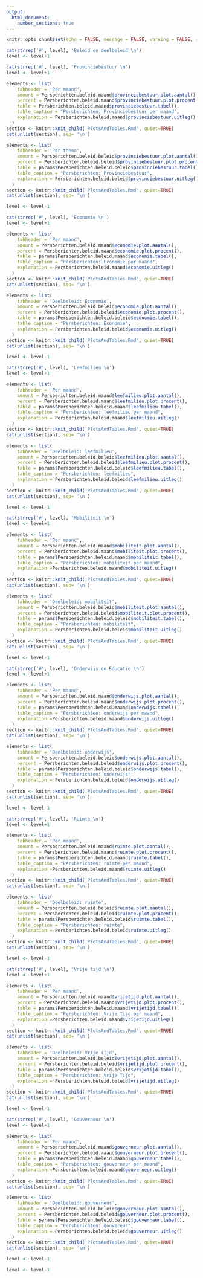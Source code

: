 ```yaml
---
output: 
  html_document:
    number_sections: true
---
```


<!-- Document settings -->
```r
knitr::opts_chunk$set(echo = FALSE, message = FALSE, warning = FALSE, results='asis')
```

<!-- Section header -->
```r
cat(strrep('#', level), 'Beleid en deelbeleid \n')
level <- level+1
```

<!-- Provinciebestuur -->
```r
cat(strrep('#', level), 'Provinciebestuur \n')
level <- level+1
```

```r
elements <- list(
    tabheader = 'Per maand',
    amount = Persberichten.beleid.maand$provinciebestuur.plot.aantal(),
    percent = Persberichten.beleid.maand$provinciebestuur.plot.procent(),
    table = Persberichten.beleid.maand$provinciebestuur.tabel(),
    table_caption = "Persberichten: Provinciebestuur per maand",
    explanation = Persberichten.beleid.maand$provinciebestuur.uitleg()
  )
section <- knitr::knit_child('PlotsAndTables.Rmd', quiet=TRUE)
cat(unlist(section), sep= '\n')
```

```r
elements <- list(
    tabheader = 'Per thema',
    amount = Persberichten.beleid.beleid$provinciebestuur.plot.aantal(),
    percent = Persberichten.beleid.beleid$provinciebestuur.plot.procent(),
    table = params$Persberichten.beleid.beleid$provinciebestuur.tabel(),
    table_caption = "Persberichten: Provinciebestuur",
    explanation = Persberichten.beleid.beleid$provinciebestuur.uitleg()
  )
section <- knitr::knit_child('PlotsAndTables.Rmd', quiet=TRUE)
cat(unlist(section), sep= '\n')
```

```r
level <- level-1
```

<!-- Economie -->
```r
cat(strrep('#', level), 'Economie \n')
level <- level+1
```

```r
elements <- list(
    tabheader = 'Per maand',
    amount = Persberichten.beleid.maand$economie.plot.aantal(),
    percent = Persberichten.beleid.maand$economie.plot.procent(),
    table = params$Persberichten.beleid.maand$economie.tabel(),
    table_caption = "Persberichten: Economie per maand",
    explanation = Persberichten.beleid.maand$economie.uitleg()
  )
section <- knitr::knit_child('PlotsAndTables.Rmd', quiet=TRUE)
cat(unlist(section), sep= '\n')
```

```r
elements <- list(
    tabheader = 'Deelbeleid: Economie',
    amount = Persberichten.beleid.beleid$economie.plot.aantal(),
    percent = Persberichten.beleid.beleid$economie.plot.procent(),
    table = params$Persberichten.beleid.beleid$economie.tabel(),
    table_caption = "Persberichten: Economie",
    explanation = Persberichten.beleid.beleid$economie.uitleg()
  )
section <- knitr::knit_child('PlotsAndTables.Rmd', quiet=TRUE)
cat(unlist(section), sep= '\n')
```

```r
level <- level-1
```

<!-- Leefmilieu -->
```r
cat(strrep('#', level), 'Leefmilieu \n')
level <- level+1
```

```r
elements <- list(
    tabheader = 'Per maand',
    amount = Persberichten.beleid.maand$leefmilieu.plot.aantal(),
    percent = Persberichten.beleid.maand$leefmilieu.plot.procent(),
    table = params$Persberichten.beleid.maand$leefmilieu.tabel(),
    table_caption = "Persberichten: leefmilieu per maand",
    explanation = Persberichten.beleid.maand$leefmilieu.uitleg()
  )
section <- knitr::knit_child('PlotsAndTables.Rmd', quiet=TRUE)
cat(unlist(section), sep= '\n')
```

```r
elements <- list(
    tabheader = 'Deelbeleid: leefmilieu',
    amount = Persberichten.beleid.beleid$leefmilieu.plot.aantal(),
    percent = Persberichten.beleid.beleid$leefmilieu.plot.procent(),
    table = params$Persberichten.beleid.beleid$leefmilieu.tabel(),
    table_caption = "Persberichten: leefmilieu",
    explanation = Persberichten.beleid.beleid$leefmilieu.uitleg()
  )
section <- knitr::knit_child('PlotsAndTables.Rmd', quiet=TRUE)
cat(unlist(section), sep= '\n')
```

```r
level <- level-1
```

<!-- Mobililteit -->
```r
cat(strrep('#', level), 'Mobiliteit \n')
level <- level+1
```

```r
elements <- list(
    tabheader = 'Per maand',
    amount = Persberichten.beleid.maand$mobiliteit.plot.aantal(),
    percent = Persberichten.beleid.maand$mobiliteit.plot.procent(),
    table = params$Persberichten.beleid.maand$mobiliteit.tabel(),
    table_caption = "Persberichten: mobiliteit per maand",
    explanation =Persberichten.beleid.maand$mobiliteit.uitleg()
  )
section <- knitr::knit_child('PlotsAndTables.Rmd', quiet=TRUE)
cat(unlist(section), sep= '\n')
```

```r
elements <- list(
    tabheader = 'Deelbeleid: mobiliteit',
    amount = Persberichten.beleid.beleid$mobiliteit.plot.aantal(),
    percent = Persberichten.beleid.beleid$mobiliteit.plot.procent(),
    table = params$Persberichten.beleid.beleid$mobiliteit.tabel(),
    table_caption = "Persberichten: mobiliteit",
    explanation = Persberichten.beleid.beleid$mobiliteit.uitleg()
  )
section <- knitr::knit_child('PlotsAndTables.Rmd', quiet=TRUE)
cat(unlist(section), sep= '\n')
```

```r
level <- level-1
```

<!-- Onderwijs en Educatie -->
```r
cat(strrep('#', level), 'Onderwijs en Educatie \n')
level <- level+1
```

```r
elements <- list(
    tabheader = 'Per maand',
    amount = Persberichten.beleid.maand$onderwijs.plot.aantal(),
    percent = Persberichten.beleid.maand$onderwijs.plot.procent(),
    table = params$Persberichten.beleid.maand$onderwijs.tabel(),
    table_caption = "Persberichten: onderwijs per maand",
    explanation =Persberichten.beleid.maand$onderwijs.uitleg()
  )
section <- knitr::knit_child('PlotsAndTables.Rmd', quiet=TRUE)
cat(unlist(section), sep= '\n')
```

```r
elements <- list(
    tabheader = 'Deelbeleid: onderwijs',
    amount = Persberichten.beleid.beleid$onderwijs.plot.aantal(),
    percent = Persberichten.beleid.beleid$onderwijs.plot.procent(),
    table = params$Persberichten.beleid.beleid$onderwijs.tabel(),
    table_caption = "Persberichten: onderwijs",
    explanation = Persberichten.beleid.beleid$onderwijs.uitleg()
  )
section <- knitr::knit_child('PlotsAndTables.Rmd', quiet=TRUE)
cat(unlist(section), sep= '\n')
```

```r
level <- level-1
```

<!-- Ruimte -->
```r
cat(strrep('#', level), 'Ruimte \n')
level <- level+1
```

```r
elements <- list(
    tabheader = 'Per maand',
    amount = Persberichten.beleid.maand$ruimte.plot.aantal(),
    percent = Persberichten.beleid.maand$ruimte.plot.procent(),
    table = params$Persberichten.beleid.maand$ruimte.tabel(),
    table_caption = "Persberichten: ruimte per maand",
    explanation =Persberichten.beleid.maand$ruimte.uitleg()
  )
section <- knitr::knit_child('PlotsAndTables.Rmd', quiet=TRUE)
cat(unlist(section), sep= '\n')
```

```r
elements <- list(
    tabheader = 'Deelbeleid: ruimte',
    amount = Persberichten.beleid.beleid$ruimte.plot.aantal(),
    percent = Persberichten.beleid.beleid$ruimte.plot.procent(),
    table = params$Persberichten.beleid.beleid$ruimte.tabel(),
    table_caption = "Persberichten: ruimte",
    explanation = Persberichten.beleid.beleid$ruimte.uitleg()
  )
section <- knitr::knit_child('PlotsAndTables.Rmd', quiet=TRUE)
cat(unlist(section), sep= '\n')
```

```r
level <- level-1
```

<!-- Vrije tijd -->
```r
cat(strrep('#', level), 'Vrije tijd \n')
level <- level+1
```

```r
elements <- list(
    tabheader = 'Per maand',
    amount = Persberichten.beleid.maand$vrijetijd.plot.aantal(),
    percent = Persberichten.beleid.maand$vrijetijd.plot.procent(),
    table = params$Persberichten.beleid.maand$vrijetijd.tabel(),
    table_caption = "Persberichten: Vrije Tijd per maand",
    explanation =Persberichten.beleid.maand$vrijetijd.uitleg()
  )
section <- knitr::knit_child('PlotsAndTables.Rmd', quiet=TRUE)
cat(unlist(section), sep= '\n')
```

```r
elements <- list(
    tabheader = 'Deelbeleid: Vrije Tijd',
    amount = Persberichten.beleid.beleid$vrijetijd.plot.aantal(),
    percent = Persberichten.beleid.beleid$vrijetijd.plot.procent(),
    table = params$Persberichten.beleid.beleid$vrijetijd.tabel(),
    table_caption = "Persberichten: Vrije Tijd",
    explanation = Persberichten.beleid.beleid$vrijetijd.uitleg()
  )
section <- knitr::knit_child('PlotsAndTables.Rmd', quiet=TRUE)
cat(unlist(section), sep= '\n')
```

```r
level <- level-1
```

<!-- Gouverneur -->
```r
cat(strrep('#', level), 'Gouverneur \n')
level <- level+1
```

```r
elements <- list(
    tabheader = 'Per maand',
    amount = Persberichten.beleid.maand$gouverneur.plot.aantal(),
    percent = Persberichten.beleid.maand$gouverneur.plot.procent(),
    table = params$Persberichten.beleid.maand$gouverneur.tabel(),
    table_caption = "Persberichten: gouverneur per maand",
    explanation =Persberichten.beleid.maand$gouverneur.uitleg()
  )
section <- knitr::knit_child('PlotsAndTables.Rmd', quiet=TRUE)
cat(unlist(section), sep= '\n')
```

```r
elements <- list(
    tabheader = 'Deelbeleid: gouverneur',
    amount = Persberichten.beleid.beleid$gouverneur.plot.aantal(),
    percent = Persberichten.beleid.beleid$gouverneur.plot.procent(),
    table = params$Persberichten.beleid.beleid$gouverneur.tabel(),
    table_caption = "Persberichten: gouvereur",
    explanation = Persberichten.beleid.beleid$gouverneur.uitleg()
  )
section <- knitr::knit_child('PlotsAndTables.Rmd', quiet=TRUE)
cat(unlist(section), sep= '\n')
```

```r
level <- level-1
```

```r
level <- level-1
```